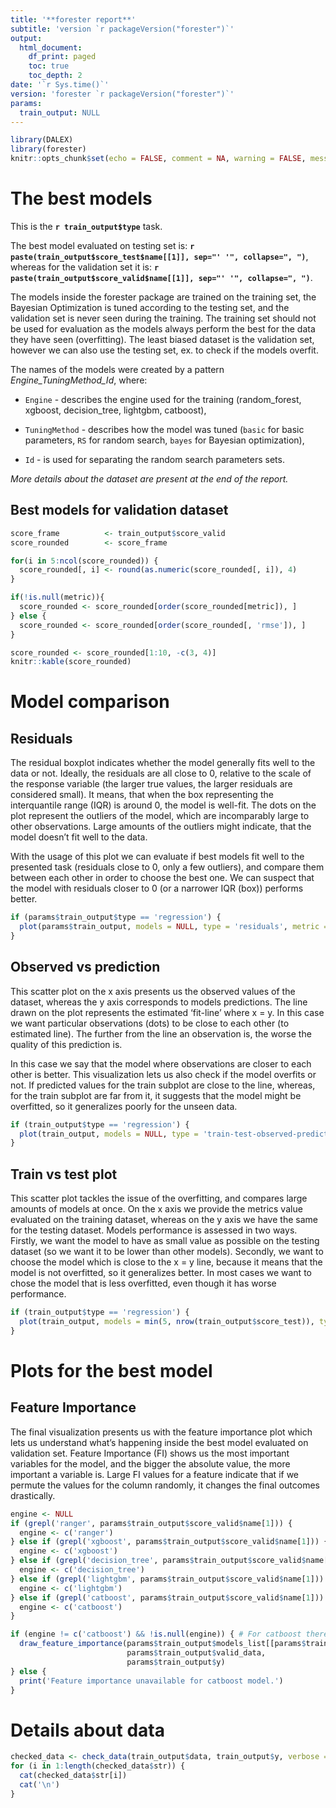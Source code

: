 ```yaml
---
title: '**forester report**'
subtitle: 'version `r packageVersion("forester")`'
output:
  html_document:
    df_print: paged
    toc: true
    toc_depth: 2
date: '`r Sys.time()`'
version: 'forester `r packageVersion("forester")`'
params:
  train_output: NULL
---
```


```r
library(DALEX)
library(forester)
knitr::opts_chunk$set(echo = FALSE, comment = NA, warning = FALSE, message = FALSE)
```

# The best models

This is the **`r train_output$type`** task.

The best model evaluated on testing set is: **`r paste(train_output$score_test$name[[1]], sep="' '", collapse=", ")`**, whereas for the validation set it is: **`r paste(train_output$score_valid$name[[1]], sep="' '", collapse=", ")`**.

The models inside the forester package are trained on the training set, the Bayesian Optimization is tuned according to the testing set, and the validation set is never seen during the training. The training set should not be used for evaluation as the models always perform the best for the data they have seen (overfitting). The least biased dataset is the validation set, however we can also use the testing set, ex. to check if the models overfit.

The names of the models were created by a pattern *Engine_TuningMethod_Id*, where:

-   `Engine` - describes the engine used for the training (random_forest, xgboost, decision_tree, lightgbm, catboost),

-   `TuningMethod` - describes how the model was tuned (`basic` for basic parameters, `RS` for random search, `bayes` for Bayesian optimization),

-   `Id` - is used for separating the random search parameters sets.

*More details about the dataset are present at the end of the report.*

## Best models for validation dataset

```r
score_frame          <- train_output$score_valid
score_rounded        <- score_frame

for(i in 5:ncol(score_rounded)) {
  score_rounded[, i] <- round(as.numeric(score_rounded[, i]), 4)
}

if(!is.null(metric)){
  score_rounded <- score_rounded[order(score_rounded[metric]), ]
} else {
  score_rounded <- score_rounded[order(score_rounded[, 'rmse']), ]
}

score_rounded <- score_rounded[1:10, -c(3, 4)]
knitr::kable(score_rounded)
```

\newpage

# Model comparison

## Residuals

The residual boxplot indicates whether the model generally fits well to the data or not. Ideally, the residuals are all close to 0, relative to the scale of the response variable (the larger true values, the larger residuals are considered small). It means, that when the box representing the interquantile range (IQR) is around 0, the model is well-fit. The dots on the plot represent the outliers of the model, which are incomparably large to other observations. Large amounts of the outliers might indicate, that the model doesn't fit well to the data.

With the usage of this plot we can evaluate if best models fit well to the presented task (residuals close to 0, only a few outliers), and compare them between each other in order to choose the best one. We can suspect that the model with residuals closer to 0 (or a narrower IQR (box)) performs better.

```r
if (params$train_output$type == 'regression') {
  plot(params$train_output, models = NULL, type = 'residuals', metric = 'rmse')
}
```

\newpage

## Observed vs prediction

This scatter plot on the x axis presents us the observed values of the dataset, whereas the y axis corresponds to models predictions. The line drawn on the plot represents the estimated 'fit-line' where x = y. In this case we want particular observations (dots) to be close to each other (to estimated line). The further from the line an observation is, the worse the quality of this prediction is.

In this case we say that the model where observations are closer to each other is better. This visualization lets us also check if the model overfits or not. If predicted values for the train subplot are close to the line, whereas, for the train subplot are far from it, it suggests that the model might be overfitted, so it generalizes poorly for the unseen data.

```r
if (train_output$type == 'regression') {
  plot(train_output, models = NULL, type = 'train-test-observed-predicted', metric = 'rmse')
}
```

\newpage

## Train vs test plot

This scatter plot tackles the issue of the overfitting, and compares large amounts of models at once. On the x axis we provide the metrics value evaluated on the training dataset, whereas on the y axis we have the same for the testing dataset. Models performance is assessed in two ways. Firstly, we want the model to have as small value as possible on the testing dataset (so we want it to be lower than other models). Secondly, we want to choose the model which is close to the x = y line, because it means that the model is not overfitted, so it generalizes better. In most cases we want to chose the model that is less overfitted, even though it has worse performance.

```r
if (train_output$type == 'regression') {
  plot(train_output, models = min(5, nrow(train_output$score_test)), type = 'train-test', metric = 'rmse')
}
```

\newpage

# Plots for the best model

## Feature Importance

The final visualization presents us with the feature importance plot which lets us understand what's happening inside the best model evaluated on validation set. Feature Importance (FI) shows us the most important variables for the model, and the bigger the absolute value, the more important a variable is. Large FI values for a feature indicate that if we permute the values for the column randomly, it changes the final outcomes drastically.

```r
engine <- NULL
if (grepl('ranger', params$train_output$score_valid$name[1])) {
  engine <- c('ranger')
} else if (grepl('xgboost', params$train_output$score_valid$name[1])) {
  engine <- c('xgboost')
} else if (grepl('decision_tree', params$train_output$score_valid$name[1])) {
  engine <- c('decision_tree')
} else if (grepl('lightgbm', params$train_output$score_valid$name[1])) {
  engine <- c('lightgbm')
} else if (grepl('catboost', params$train_output$score_valid$name[1])) {
  engine <- c('catboost')
}

if (engine != c('catboost') && !is.null(engine)) { # For catboost there is an error with DALEX::model_parts().
  draw_feature_importance(params$train_output$models_list[[params$train_output$score_valid$name[1]]], 
                          params$train_output$valid_data, 
                          params$train_output$y)
} else {
  print('Feature importance unavailable for catboost model.')
}
```

\newpage

# Details about data

```r
checked_data <- check_data(train_output$data, train_output$y, verbose = FALSE)
for (i in 1:length(checked_data$str)) {
  cat(checked_data$str[i])
  cat('\n')
}
```

